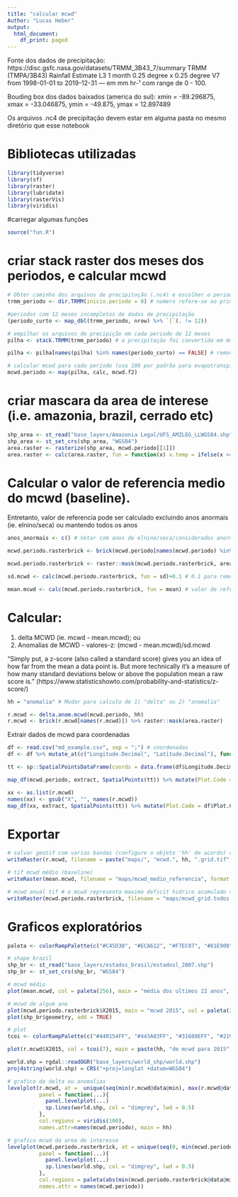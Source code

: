 ```yaml
---
title: "calcular mcwd"
Author: "Lucas Heber"
output:
  html_document:
    df_print: paged
---
```


Fonte dos dados de precipitação: https://disc.gsfc.nasa.gov/datasets/TRMM_3B43_7/summary
TRMM (TMPA/3B43) Rainfall Estimate L3 1 month 0.25 degree x 0.25 degree V7 from 1998-01-01 to 2019-12-31 --- em mm hr-¹ com range de 0 - 100. 

Bouding box dos dados baixados (america do sul): xmin = -89.296875, xmax = -33.046875, ymin = -49.875, ymax = 12.897489

Os arquivos .nc4 de precipitação devem estar em alguma pasta no mesmo diretório que esse notebook

# Bibliotecas utilizadas
```r
library(tidyverse)
library(sf)
library(raster)
library(lubridate)
library(rasterVis)
library(viridis)
```

#carregar algumas funções
```r
source("fun.R")
```

# criar stack raster dos meses dos periodos, e calcular mcwd
```r
# Obter caminho dos arquivos de precipitação (.nc4) e escolher o periodo considerado 
trmm_periodo <- dir.TRMM(inicio.periodo = 0) # numero refere-se ao primeiro mês de um periodo de 12 meses;i.e. jan-dez = 0  ou, fev-jan = 1

#periodos com 12 meses incompletos de dados de precipitação
(periodo_curto <- map_dbl(trmm_periodo, nrow) %>% `[`(. != 12))

# empilhar os arquivos de precipição em cada periodo de 12 meses
pilha <- stack.TRMM(trmm_periodo) # a precipitação foi convertida em mm por mês

pilha <- pilha[names(pilha) %in% names(periodo_curto) == FALSE] # remover periodos com precipitação incompleta (menos que doze meses). Retorna 'named numeric(0)' se nenhum mês é removido.

# calcular mcwd para cada periodo (usa 100 por padrão para evapotranspiraçaõ)
mcwd.periodo <- map(pilha, calc, mcwd.f2)
```

# criar mascara da area de interese (i.e. amazonia, brazil, cerrado etc)
```r
shp_area <- st_read("base_layers/Amazonia Legal/UFS_AMZLEG_LLWGS84.shp") # exemplo com shape da amazonia legal
shp_area <- st_set_crs(shp_area, "WGS84") 
area.raster <- rasterize(shp_area, mcwd.periodo[[1]])
area.raster <- calc(area.raster, fun = function(x) x.temp = ifelse(x >= 1, 1, NA))
```

# Calcular o valor de referencia medio do mcwd (baseline).
Entretanto, valor de referencia pode ser calculado excluindo anos anormais (ie. elnino/seca) ou mantendo todos os anos
```r
anos_anormais <- c() # Vetor com anos de elnino/seca/considerados anormais escolhidos

mcwd.periodo.rasterbrick <- brick(mcwd.periodo[names(mcwd.periodo) %in% c(anos_anormais) == FALSE]) # remover anos anormais escolhidos. Se o objeto 'anos_anormais' é vazio nenhum ano é excluido.

mcwd.periodo.rasterbrick <- raster::mask(mcwd.periodo.rasterbrick, area.raster) # recortar raster mcwd usando mascara da área de interesse

sd.mcwd <- calc(mcwd.periodo.rasterbrick, fun = sd)+0.1 # 0.1 para remover divisão por zero; desvio padrao dos valores de referencia de mcwd

mean.mcwd <- calc(mcwd.periodo.rasterbrick, fun = mean) # valor de referencia medio do mcwd
```

# Calcular: 
1) delta MCWD (ie. mcwd - mean.mcwd); ou 
2) Anomalias de MCWD - valores-z: (mcwd - mean.mcwd)/sd.mcwd

"Simply put, a z-score (also called a standard score) gives you an idea of how far from the mean a data point is. But more technically it’s a measure of how many standard deviations below or above the population mean a raw score is."
(https://www.statisticshowto.com/probability-and-statistics/z-score/)

```r
hh = "anomalia" # Mudar para calculo de 1) "delta" ou 2) "anomalia"

r.mcwd <- delta.anom.mcwd(mcwd.periodo, hh)
r.mcwd <- brick(r.mcwd[names(r.mcwd)]) %>% raster::mask(area.raster)
```

Extrair dados de mcwd para coordenadas 
```r
df <- read.csv("md_example.csv", sep = ";") # coordenadas
df <- df %>% mutate_at(c("Longitude.Decimal", "Latitude.Decimal"), function(x) x + 0.000001) # tonar cooordenadas mais precisas

tt <- sp::SpatialPointsDataFrame(coords = data.frame(df$Longitude.Decimal, df$Latitude.Decimal), data = data.frame(df$Plot.Code), proj4string = CRS("+proj=longlat +datum=WGS84"))

map_df(mcwd.periodo, extract, SpatialPoints(tt)) %>% mutate(Plot.Code = df$Plot.Code) %>% write.csv(file = "mcwd_anual_coord.csv")

xx <- as.list(r.mcwd)
names(xx) <- gsub("X", "", names(r.mcwd))
map_df(xx, extract, SpatialPoints(tt)) %>% mutate(Plot.Code = df$Plot.Code) %>% write.csv(file = paste("mcwd_", hh, "_coord.csv", sep = ""))
```

# Exportar 
```r
# salvar geotif com varias bandas (configure o objeto 'hh' de acordo) delta ou anomalia
writeRaster(r.mcwd, filename = paste("maps/", "mcwd.", hh, ".grid.tif", sep = ""), format = "GTiff", overwrite =  TRUE, options = c("INTERLEAVE=BAND", "COMPRESS=LZW"))

# tif mcwd médio (baseline)
writeRaster(mean.mcwd, filename = "maps/mcwd_medio_referencia", format = "GTiff", overwrite = TRUE)

# mcwd anual tif # o mcwd representa maximo deficit hidrico acumulado com número abaixo de zero
writeRaster(mcwd.periodo.rasterbrick, filename = "maps/mcwd_grid.todos.os.anos.tif", format = "GTiff", overwrite = TRUE, options=c("INTERLEAVE=BAND","COMPRESS=LZW"))
```

# Graficos exploratórios
```r
paleta <- colorRampPalette(c("#C45D30", "#ECA612", "#F7EC07", "#81E900", "#0CCD25", "#1B9B82", "#0E3B65"))

# shape brazil
shp_br <- st_read("base_layers/estados_brasil/estadosl_2007.shp")
shp_br <- st_set_crs(shp_br, "WGS84") 

# mcwd médio
plot(mean.mcwd, col = paleta(256), main = "média dos ultimos 22 anos", ylim = c(-20,15), xlim = c(-80.9, -41.9));plot(shp_br$geometry, add = TRUE)

# mcwd de algum ano
plot(mcwd.periodo.rasterbrick$X2015, main = "mcwd 2015", col = paleta(256), ylim = c(-20,15), xlim = c(-80.9, -41.9))
plot(shp_br$geometry, add = TRUE)

# plot
tcoi <- colorRampPalette(c("#440154FF", "#443A83FF", "#31688EFF", "#21908CFF", "#f2f0f7", "#8FD744FF", "#FDE725FF"))

plot(r.mcwd$X2015, col = tcoi(7), main = paste(hh, "de mcwd para 2015"), ylim = c(-20,15), xlim = c(-80.9, -41.9));plot(shp_br$geometry, add = TRUE)
```


```r
world.shp = rgdal::readOGR("base_layers/world_shp/world.shp")
proj4string(world.shp) = CRS("+proj=longlat +datum=WGS84")

# grafico de delta ou anomalias
levelplot(r.mcwd, at =  unique(seq(min(r.mcwd@data@min), max(r.mcwd@data@max), length = 50)), ylim=c(-20,15), xlim=c(-80.9, -41.9), 
          panel = function(...){
            panel.levelplot(...)
            sp.lines(world.shp, col = "dimgrey", lwd = 0.5)
          },
          col.regions = viridis(100), 
          names.attr=names(mcwd.periodo), main = hh)

# grafico mcwd da area de interesse
levelplot(mcwd.periodo.rasterbrick, at = unique(seq(0, min(mcwd.periodo.rasterbrick@data@min), length = 50)), ylim = c(-20,15), xlim = c(-80.9, -41.9), 
          panel = function(...){
            panel.levelplot(...)
            sp.lines(world.shp, col = "dimgrey", lwd = 0.5)
          },
          col.regions = paleta(abs(min(mcwd.periodo.rasterbrick@data@min)/10)), 
          names.attr = names(mcwd.periodo))
```
